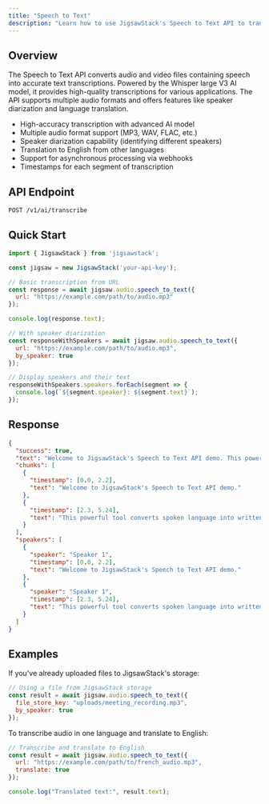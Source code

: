 ```yaml
---
title: "Speech to Text"
description: "Learn how to use JigsawStack's Speech to Text API to transcribe audio and video files"
---
```


## Overview

The Speech to Text API converts audio and video files containing speech into accurate text transcriptions. Powered by the Whisper large V3 AI model, it provides high-quality transcriptions for various applications. The API supports multiple audio formats and offers features like speaker diarization and language translation.

- High-accuracy transcription with advanced AI model
- Multiple audio format support (MP3, WAV, FLAC, etc.)
- Speaker diarization capability (identifying different speakers)
- Translation to English from other languages
- Support for asynchronous processing via webhooks
- Timestamps for each segment of transcription

## API Endpoint

```
POST /v1/ai/transcribe
```

## Quick Start

```javascript JavaScript
import { JigsawStack } from 'jigsawstack';

const jigsaw = new JigsawStack('your-api-key');

// Basic transcription from URL
const response = await jigsaw.audio.speech_to_text({
  url: "https://example.com/path/to/audio.mp3"
});

console.log(response.text);

// With speaker diarization
const responseWithSpeakers = await jigsaw.audio.speech_to_text({
  url: "https://example.com/path/to/audio.mp3",
  by_speaker: true
});

// Display speakers and their text
responseWithSpeakers.speakers.forEach(segment => {
  console.log(`${segment.speaker}: ${segment.text}`);
});
```

## Response

```json
{
  "success": true,
  "text": "Welcome to JigsawStack's Speech to Text API demo. This powerful tool converts spoken language into written text with high accuracy.",
  "chunks": [
    {
      "timestamp": [0.0, 2.2],
      "text": "Welcome to JigsawStack's Speech to Text API demo."
    },
    {
      "timestamp": [2.3, 5.24],
      "text": "This powerful tool converts spoken language into written text with high accuracy."
    }
  ],
  "speakers": [
    {
      "speaker": "Speaker 1",
      "timestamp": [0.0, 2.2],
      "text": "Welcome to JigsawStack's Speech to Text API demo."
    },
    {
      "speaker": "Speaker 1",
      "timestamp": [2.3, 5.24],
      "text": "This powerful tool converts spoken language into written text with high accuracy."
    }
  ]
}
```

## Examples

If you've already uploaded files to JigsawStack's storage:

```javascript Processing Files from Storage
// Using a file from JigsawStack storage
const result = await jigsaw.audio.speech_to_text({
  file_store_key: "uploads/meeting_recording.mp3",
  by_speaker: true
});
```

To transcribe audio in one language and translate to English:

```javascript Translation Example
// Transcribe and translate to English
const result = await jigsaw.audio.speech_to_text({
  url: "https://example.com/path/to/french_audio.mp3",
  translate: true
});

console.log("Translated text:", result.text);
```
